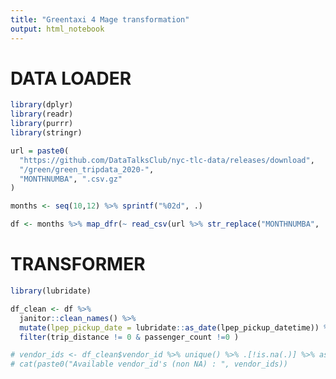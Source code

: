 ```yaml
---
title: "Greentaxi 4 Mage transformation"
output: html_notebook
---
```


# DATA LOADER

```r
library(dplyr)
library(readr)
library(purrr)
library(stringr)

url = paste0(
  "https://github.com/DataTalksClub/nyc-tlc-data/releases/download",
  "/green/green_tripdata_2020-",
  "MONTHNUMBA", ".csv.gz"
)

months <- seq(10,12) %>% sprintf("%02d", .)

df <- months %>% map_dfr(~ read_csv(url %>% str_replace("MONTHNUMBA", .x)) )

```



# TRANSFORMER

```r
library(lubridate)

df_clean <- df %>% 
  janitor::clean_names() %>% 
  mutate(lpep_pickup_date = lubridate::as_date(lpep_pickup_datetime)) %>% 
  filter(trip_distance != 0 & passenger_count !=0 )

# vendor_ids <- df_clean$vendor_id %>% unique() %>% .[!is.na(.)] %>% as.character()
# cat(paste0("Available vendor_id's (non NA) : ", vendor_ids))


```
